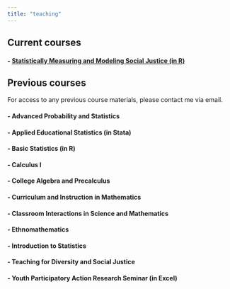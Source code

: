 ```yaml
---
title: "teaching"
---
```


## Current courses

#### - [Statistically Measuring and Modeling Social Justice (in R)](https://professornaite.github.io/data-202-fa23)


## Previous courses
For access to any previous course materials, please contact me via email.

#### - Advanced Probability and Statistics

#### - Applied Educational Statistics (in Stata)

#### - Basic Statistics (in R)

#### - Calculus I

#### - College Algebra and Precalculus

#### - Curriculum and Instruction in Mathematics

#### - Classroom Interactions in Science and Mathematics

#### - Ethnomathematics

#### - Introduction to Statistics

#### - Teaching for Diversity and Social Justice

#### - Youth Participatory Action Research Seminar (in Excel)







